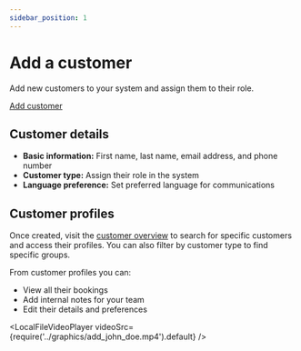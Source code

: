 ```yaml
---
sidebar_position: 1
---
```



# Add a customer

Add new customers to your system and assign them to their role.

<div class="button-container">
    <a
        href="https://dashboard.letsbook.app/customers/add"
        class="button button--primary"
        target="_blank"
        rel="noopener noreferrer"
    >
        Add customer
    </a>
</div>

## Customer details

- **Basic information:** First name, last name, email address, and phone number
- **Customer type:** Assign their role in the system
- **Language preference:** Set preferred language for communications

## Customer profiles

Once created, visit the [customer overview](https://dashboard.letsbook.app/customers) to search for specific customers and access their profiles. You can also filter by customer type to find specific groups.

From customer profiles you can:

- View all their bookings
- Add internal notes for your team
- Edit their details and preferences

<LocalFileVideoPlayer
    videoSrc={require('../graphics/add_john_doe.mp4').default}
/>
